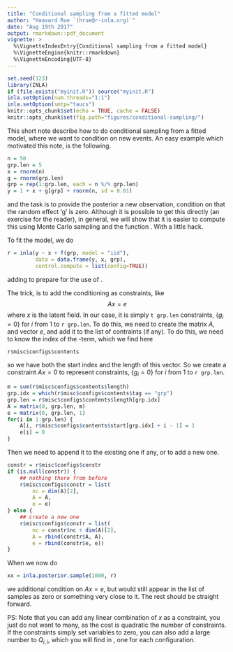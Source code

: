 ```yaml
---
title: "Conditional sampling from a fitted model"
author: "Haavard Rue `(hrue@r-inla.org)`"
date: "Aug 19th 2017"
output: rmarkdown::pdf_document
vignette: >
  %\VignetteIndexEntry{Conditional sampling from a fitted model}
  %\VignetteEngine{knitr::rmarkdown}
  %\VignetteEncoding{UTF-8} 
---
```


```r
set.seed(123)
library(INLA)
if (file.exists("myinit.R")) source("myinit.R")
inla.setOption(num.threads="1:1")
inla.setOption(smtp="taucs")
knitr::opts_chunk$set(echo = TRUE, cache = FALSE)
knitr::opts_chunk$set(fig.path="figures/conditional-sampling/")
```
This short note describe how to do conditional sampling from a fitted
model, where we want to condition on new events. An easy example which
motivated this note, is the following.
```r
n = 50
grp.len = 5
x = rnorm(n)
g = rnorm(grp.len)
grp = rep(1:grp.len, each = n %/% grp.len)
y = 1 + x + g[grp] + rnorm(n, sd = 0.01)
```
and the task is to provide the posterior a new observation, condition
on that the random effect 'g' is zero. Although it is possible to get
this directly (an exercise for the reader), in general, we will show that
it is easier to compute this using Monte Carlo sampling and the function
\verb|inla.posterior.sample()|. With a little hack. 

To fit the model, we do
```r
r = inla(y ~ x + f(grp, model = "iid"),
         data = data.frame(y, x, grp), 
         control.compute = list(config=TRUE)) 
```
adding \verb|config=TRUE| to prepare for the use of \verb|inla.posterior.sample()|.

The trick, is to add the conditioning as constraints, like
$$
A x = e
$$
where $x$ is the latent field. In our case, it is simply `t grp.len`
constraints, $\{g_i=0\}$ for
$i$ from 1 to `r grp.len`.
To do this, we need to create the matrix $A$, and vector $e$, and add
it to the list of contraints (if any). To do this, we need to know the
index of the \verb|g|-term, which we find here
```r
r$misc$configs$contents
```
so we have both the start index and the length of this vector. So we
create a constraint $Ax=0$ to represent 
constraints, $\{g_i=0\}$ for
$i$ from 1 to `r grp.len`.
```r
m = sum(r$misc$configs$contents$length)
grp.idx = which(r$misc$configs$contents$tag == "grp")
grp.len = r$misc$configs$contents$length[grp.idx]
A = matrix(0, grp.len, m)
e = matrix(0, grp.len, 1)
for(i in 1:grp.len) {
    A[i, r$misc$configs$contents$start[grp.idx] + i - 1] = 1
    e[i] = 0
}
```
Then we need to append it to the existing one if any, or to add a new one.
```r
constr = r$misc$configs$constr
if (is.null(constr)) {
    ## nothing there from before
    r$misc$configs$constr = list(
        nc = dim(A)[2],
        A = A,
        e = e)
} else {
    ## create a new one
    r$misc$configs$constr = list(
        nc = constr$nc + dim(A)[2],
        A = rbind(constr$A, A),
        e = rbind(constr$e, e))
}
```
When we now do
```r
xx = inla.posterior.sample(1000, r)
```
we additional condition on $Ax=e$, but \verb|g| would still appear in
the list of samples as zero or something very close to it.  The rest
should be straight forward.

PS: Note that you can add any linear combination of $x$ as a
constraint, you just do not want to many, as the cost is quadratic the
number of constraints. If the constraints simply set variables to
zero, you can also add a large number to $Q_{i,i}$, which you will
find in \verb|r$misc$configs|, one for each configuration.

